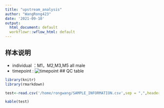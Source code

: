 ```yaml
---
title: "upstream_analysis"
author: "WangRong423"
date: '2021-09-10'
output:
  html_document: default
  workflowr::wflow_html: default
---
```

##  样本说明
*  individual ：M1，M2,M3,M5 all male
*  timepoint  :
![timepoint ](timepoint.png)
##  QC table

```r
library(knitr)
library(rmarkdown)

test<-read.csv('/home/rongwang/SAMPLE_INFORMATION.csv',sep = ",",header = F)

kable(test)
```

